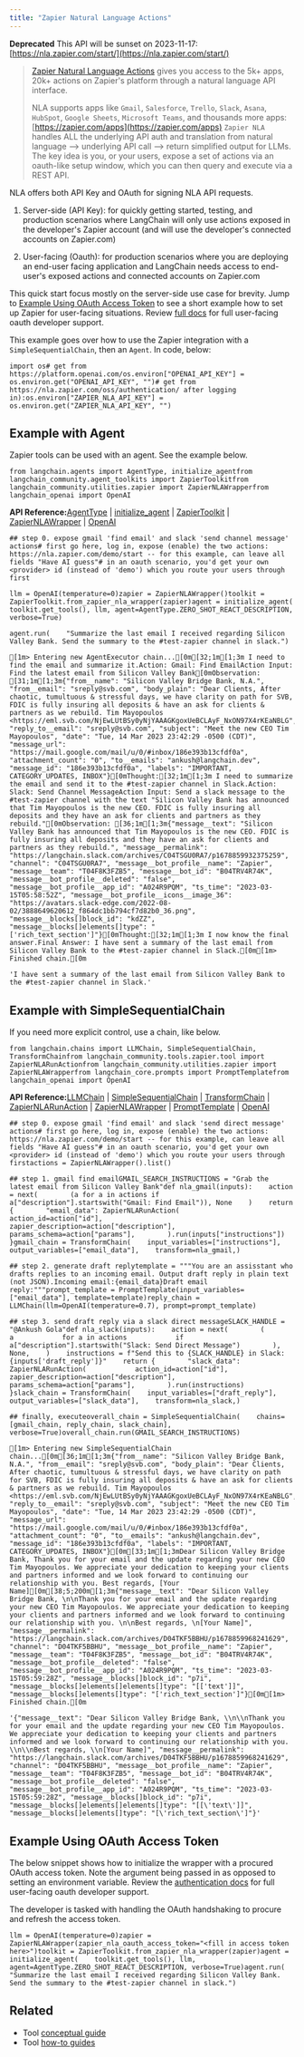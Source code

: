 ```yaml
---
title: "Zapier Natural Language Actions"
---
```


**Deprecated** This API will be sunset on 2023-11-17: [https://nla.zapier.com/start/](https://nla.zapier.com/start/)

> [Zapier Natural Language Actions](https://nla.zapier.com/start/) gives you access to the 5k+ apps, 20k+ actions on Zapier's platform through a natural language API interface.
>
> NLA supports apps like `Gmail`, `Salesforce`, `Trello`, `Slack`, `Asana`, `HubSpot`, `Google Sheets`, `Microsoft Teams`, and thousands more apps: [https://zapier.com/apps](https://zapier.com/apps) `Zapier NLA` handles ALL the underlying API auth and translation from natural language --> underlying API call --> return simplified output for LLMs. The key idea is you, or your users, expose a set of actions via an oauth-like setup window, which you can then query and execute via a REST API.

NLA offers both API Key and OAuth for signing NLA API requests.

1. Server-side (API Key): for quickly getting started, testing, and production scenarios where LangChain will only use actions exposed in the developer's Zapier account (and will use the developer's connected accounts on Zapier.com)

2. User-facing (Oauth): for production scenarios where you are deploying an end-user facing application and LangChain needs access to end-user's exposed actions and connected accounts on Zapier.com

This quick start focus mostly on the server-side use case for brevity. Jump to [Example Using OAuth Access Token](#oauth) to see a short example how to set up Zapier for user-facing situations. Review [full docs](https://nla.zapier.com/start/) for full user-facing oauth developer support.

This example goes over how to use the Zapier integration with a `SimpleSequentialChain`, then an `Agent`. In code, below:

```
import os# get from https://platform.openai.com/os.environ["OPENAI_API_KEY"] = os.environ.get("OPENAI_API_KEY", "")# get from https://nla.zapier.com/oss/authentication/ after logging in):os.environ["ZAPIER_NLA_API_KEY"] = os.environ.get("ZAPIER_NLA_API_KEY", "")
```

## Example with Agent

Zapier tools can be used with an agent. See the example below.

```
from langchain.agents import AgentType, initialize_agentfrom langchain_community.agent_toolkits import ZapierToolkitfrom langchain_community.utilities.zapier import ZapierNLAWrapperfrom langchain_openai import OpenAI
```

**API Reference:**[AgentType](https://python.langchain.com/api_reference/langchain/agents/langchain.agents.agent_types.AgentType.html) | [initialize\_agent](https://python.langchain.com/api_reference/langchain/agents/langchain.agents.initialize.initialize_agent.html) | [ZapierToolkit](https://python.langchain.com/api_reference/community/agent_toolkits/langchain_community.agent_toolkits.zapier.toolkit.ZapierToolkit.html) | [ZapierNLAWrapper](https://python.langchain.com/api_reference/community/utilities/langchain_community.utilities.zapier.ZapierNLAWrapper.html) | [OpenAI](https://python.langchain.com/api_reference/openai/llms/langchain_openai.llms.base.OpenAI.html)

```
## step 0. expose gmail 'find email' and slack 'send channel message' actions# first go here, log in, expose (enable) the two actions: https://nla.zapier.com/demo/start -- for this example, can leave all fields "Have AI guess"# in an oauth scenario, you'd get your own <provider> id (instead of 'demo') which you route your users through first
```

```
llm = OpenAI(temperature=0)zapier = ZapierNLAWrapper()toolkit = ZapierToolkit.from_zapier_nla_wrapper(zapier)agent = initialize_agent(    toolkit.get_tools(), llm, agent=AgentType.ZERO_SHOT_REACT_DESCRIPTION, verbose=True)
```

```
agent.run(    "Summarize the last email I received regarding Silicon Valley Bank. Send the summary to the #test-zapier channel in slack.")
```

```
[1m> Entering new AgentExecutor chain...[0m[32;1m[1;3m I need to find the email and summarize it.Action: Gmail: Find EmailAction Input: Find the latest email from Silicon Valley Bank[0mObservation: [31;1m[1;3m{"from__name": "Silicon Valley Bridge Bank, N.A.", "from__email": "sreply@svb.com", "body_plain": "Dear Clients, After chaotic, tumultuous & stressful days, we have clarity on path for SVB, FDIC is fully insuring all deposits & have an ask for clients & partners as we rebuild. Tim Mayopoulos <https://eml.svb.com/NjEwLUtBSy0yNjYAAAGKgoxUeBCLAyF_NxON97X4rKEaNBLG", "reply_to__email": "sreply@svb.com", "subject": "Meet the new CEO Tim Mayopoulos", "date": "Tue, 14 Mar 2023 23:42:29 -0500 (CDT)", "message_url": "https://mail.google.com/mail/u/0/#inbox/186e393b13cfdf0a", "attachment_count": "0", "to__emails": "ankush@langchain.dev", "message_id": "186e393b13cfdf0a", "labels": "IMPORTANT, CATEGORY_UPDATES, INBOX"}[0mThought:[32;1m[1;3m I need to summarize the email and send it to the #test-zapier channel in Slack.Action: Slack: Send Channel MessageAction Input: Send a slack message to the #test-zapier channel with the text "Silicon Valley Bank has announced that Tim Mayopoulos is the new CEO. FDIC is fully insuring all deposits and they have an ask for clients and partners as they rebuild."[0mObservation: [36;1m[1;3m{"message__text": "Silicon Valley Bank has announced that Tim Mayopoulos is the new CEO. FDIC is fully insuring all deposits and they have an ask for clients and partners as they rebuild.", "message__permalink": "https://langchain.slack.com/archives/C04TSGU0RA7/p1678859932375259", "channel": "C04TSGU0RA7", "message__bot_profile__name": "Zapier", "message__team": "T04F8K3FZB5", "message__bot_id": "B04TRV4R74K", "message__bot_profile__deleted": "false", "message__bot_profile__app_id": "A024R9PQM", "ts_time": "2023-03-15T05:58:52Z", "message__bot_profile__icons__image_36": "https://avatars.slack-edge.com/2022-08-02/3888649620612_f864dc1bb794cf7d82b0_36.png", "message__blocks[]block_id": "kdZZ", "message__blocks[]elements[]type": "['rich_text_section']"}[0mThought:[32;1m[1;3m I now know the final answer.Final Answer: I have sent a summary of the last email from Silicon Valley Bank to the #test-zapier channel in Slack.[0m[1m> Finished chain.[0m
```

```
'I have sent a summary of the last email from Silicon Valley Bank to the #test-zapier channel in Slack.'
```

## Example with SimpleSequentialChain

If you need more explicit control, use a chain, like below.

```
from langchain.chains import LLMChain, SimpleSequentialChain, TransformChainfrom langchain_community.tools.zapier.tool import ZapierNLARunActionfrom langchain_community.utilities.zapier import ZapierNLAWrapperfrom langchain_core.prompts import PromptTemplatefrom langchain_openai import OpenAI
```

**API Reference:**[LLMChain](https://python.langchain.com/api_reference/langchain/chains/langchain.chains.llm.LLMChain.html) | [SimpleSequentialChain](https://python.langchain.com/api_reference/langchain/chains/langchain.chains.sequential.SimpleSequentialChain.html) | [TransformChain](https://python.langchain.com/api_reference/langchain/chains/langchain.chains.transform.TransformChain.html) | [ZapierNLARunAction](https://python.langchain.com/api_reference/community/tools/langchain_community.tools.zapier.tool.ZapierNLARunAction.html) | [ZapierNLAWrapper](https://python.langchain.com/api_reference/community/utilities/langchain_community.utilities.zapier.ZapierNLAWrapper.html) | [PromptTemplate](https://python.langchain.com/api_reference/core/prompts/langchain_core.prompts.prompt.PromptTemplate.html) | [OpenAI](https://python.langchain.com/api_reference/openai/llms/langchain_openai.llms.base.OpenAI.html)

```
## step 0. expose gmail 'find email' and slack 'send direct message' actions# first go here, log in, expose (enable) the two actions: https://nla.zapier.com/demo/start -- for this example, can leave all fields "Have AI guess"# in an oauth scenario, you'd get your own <provider> id (instead of 'demo') which you route your users through firstactions = ZapierNLAWrapper().list()
```

```
## step 1. gmail find emailGMAIL_SEARCH_INSTRUCTIONS = "Grab the latest email from Silicon Valley Bank"def nla_gmail(inputs):    action = next(        (a for a in actions if a["description"].startswith("Gmail: Find Email")), None    )    return {        "email_data": ZapierNLARunAction(            action_id=action["id"],            zapier_description=action["description"],            params_schema=action["params"],        ).run(inputs["instructions"])    }gmail_chain = TransformChain(    input_variables=["instructions"],    output_variables=["email_data"],    transform=nla_gmail,)
```

```
## step 2. generate draft replytemplate = """You are an assisstant who drafts replies to an incoming email. Output draft reply in plain text (not JSON).Incoming email:{email_data}Draft email reply:"""prompt_template = PromptTemplate(input_variables=["email_data"], template=template)reply_chain = LLMChain(llm=OpenAI(temperature=0.7), prompt=prompt_template)
```

```
## step 3. send draft reply via a slack direct messageSLACK_HANDLE = "@Ankush Gola"def nla_slack(inputs):    action = next(        (            a            for a in actions            if a["description"].startswith("Slack: Send Direct Message")        ),        None,    )    instructions = f"Send this to {SLACK_HANDLE} in Slack: {inputs['draft_reply']}"    return {        "slack_data": ZapierNLARunAction(            action_id=action["id"],            zapier_description=action["description"],            params_schema=action["params"],        ).run(instructions)    }slack_chain = TransformChain(    input_variables=["draft_reply"],    output_variables=["slack_data"],    transform=nla_slack,)
```

```
## finally, executeoverall_chain = SimpleSequentialChain(    chains=[gmail_chain, reply_chain, slack_chain], verbose=True)overall_chain.run(GMAIL_SEARCH_INSTRUCTIONS)
```

```
[1m> Entering new SimpleSequentialChain chain...[0m[36;1m[1;3m{"from__name": "Silicon Valley Bridge Bank, N.A.", "from__email": "sreply@svb.com", "body_plain": "Dear Clients, After chaotic, tumultuous & stressful days, we have clarity on path for SVB, FDIC is fully insuring all deposits & have an ask for clients & partners as we rebuild. Tim Mayopoulos <https://eml.svb.com/NjEwLUtBSy0yNjYAAAGKgoxUeBCLAyF_NxON97X4rKEaNBLG", "reply_to__email": "sreply@svb.com", "subject": "Meet the new CEO Tim Mayopoulos", "date": "Tue, 14 Mar 2023 23:42:29 -0500 (CDT)", "message_url": "https://mail.google.com/mail/u/0/#inbox/186e393b13cfdf0a", "attachment_count": "0", "to__emails": "ankush@langchain.dev", "message_id": "186e393b13cfdf0a", "labels": "IMPORTANT, CATEGORY_UPDATES, INBOX"}[0m[33;1m[1;3mDear Silicon Valley Bridge Bank, Thank you for your email and the update regarding your new CEO Tim Mayopoulos. We appreciate your dedication to keeping your clients and partners informed and we look forward to continuing our relationship with you. Best regards, [Your Name][0m[38;5;200m[1;3m{"message__text": "Dear Silicon Valley Bridge Bank, \n\nThank you for your email and the update regarding your new CEO Tim Mayopoulos. We appreciate your dedication to keeping your clients and partners informed and we look forward to continuing our relationship with you. \n\nBest regards, \n[Your Name]", "message__permalink": "https://langchain.slack.com/archives/D04TKF5BBHU/p1678859968241629", "channel": "D04TKF5BBHU", "message__bot_profile__name": "Zapier", "message__team": "T04F8K3FZB5", "message__bot_id": "B04TRV4R74K", "message__bot_profile__deleted": "false", "message__bot_profile__app_id": "A024R9PQM", "ts_time": "2023-03-15T05:59:28Z", "message__blocks[]block_id": "p7i", "message__blocks[]elements[]elements[]type": "[['text']]", "message__blocks[]elements[]type": "['rich_text_section']"}[0m[1m> Finished chain.[0m
```

```
'{"message__text": "Dear Silicon Valley Bridge Bank, \\n\\nThank you for your email and the update regarding your new CEO Tim Mayopoulos. We appreciate your dedication to keeping your clients and partners informed and we look forward to continuing our relationship with you. \\n\\nBest regards, \\n[Your Name]", "message__permalink": "https://langchain.slack.com/archives/D04TKF5BBHU/p1678859968241629", "channel": "D04TKF5BBHU", "message__bot_profile__name": "Zapier", "message__team": "T04F8K3FZB5", "message__bot_id": "B04TRV4R74K", "message__bot_profile__deleted": "false", "message__bot_profile__app_id": "A024R9PQM", "ts_time": "2023-03-15T05:59:28Z", "message__blocks[]block_id": "p7i", "message__blocks[]elements[]elements[]type": "[[\'text\']]", "message__blocks[]elements[]type": "[\'rich_text_section\']"}'
```

## Example Using OAuth Access Token

The below snippet shows how to initialize the wrapper with a procured OAuth access token. Note the argument being passed in as opposed to setting an environment variable. Review the [authentication docs](https://nla.zapier.com/oss/authentication/#oauth-credentials) for full user-facing oauth developer support.

The developer is tasked with handling the OAuth handshaking to procure and refresh the access token.

```
llm = OpenAI(temperature=0)zapier = ZapierNLAWrapper(zapier_nla_oauth_access_token="<fill in access token here>")toolkit = ZapierToolkit.from_zapier_nla_wrapper(zapier)agent = initialize_agent(    toolkit.get_tools(), llm, agent=AgentType.ZERO_SHOT_REACT_DESCRIPTION, verbose=True)agent.run(    "Summarize the last email I received regarding Silicon Valley Bank. Send the summary to the #test-zapier channel in slack.")
```

## Related

* Tool [conceptual guide](/src/oss/concepts/tools)
* Tool [how-to guides](/src/oss/how_to/#tools)
